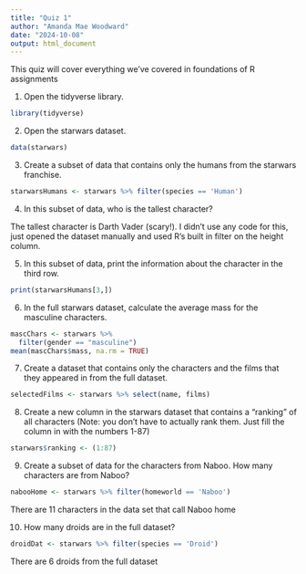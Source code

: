```yaml
---
title: "Quiz 1"
author: "Amanda Mae Woodward"
date: "2024-10-08"
output: html_document
---
```

This quiz will cover everything we've covered in foundations of R assignments

1. Open the tidyverse library.
```r
library(tidyverse)
```

2. Open the starwars dataset.
```r
data(starwars)
```

3. Create a subset of data that contains only the humans from the starwars franchise.
```r
starwarsHumans <- starwars %>% filter(species == 'Human')
```
4. In this subset of data, who is the tallest character? 

The tallest character is Darth Vader (scary!). I didn't use any code for this, just opened the dataset manually and used R's built in filter on the height column. 

5. In this subset of data, print the information about the character in the third row. 
```r
print(starwarsHumans[3,])
```

6. In the full starwars dataset, calculate the average mass for the masculine characters. 
```r
mascChars <- starwars %>% 
  filter(gender == "masculine")
mean(mascChars$mass, na.rm = TRUE)
```

7. Create a dataset that contains only the characters and the films that they appeared in from the full dataset. 
```r
selectedFilms <- starwars %>% select(name, films)
```

8. Create a new column in the starwars dataset that contains a "ranking" of all characters (Note: you don't have to actually rank them. Just fill the column in with the numbers 1-87)
```r
starwars$ranking <- (1:87)
```

9. Create a subset of data for the characters from Naboo. How many characters are from Naboo? 
```r
nabooHome <- starwars %>% filter(homeworld == 'Naboo')
```
There are 11 characters in the data set that call Naboo home 

10. How many droids are in the full dataset? 
```r
droidDat <- starwars %>% filter(species == 'Droid')
```
There are 6 droids from the full dataset 
